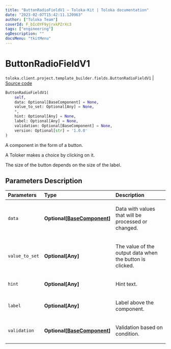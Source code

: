 ```yaml
---
title: "ButtonRadioFieldV1 — Toloka-Kit | Toloka documentation"
date: "2023-02-07T15:42:11.120963"
author: ["Toloka Team"]
coverId: F_bIcOYF9yjrxkPZrXc3
tags: ["engineering"]
ogDescription: ""
docsMenu: "tkitMenu"
---
```


# ButtonRadioFieldV1
`toloka.client.project.template_builder.fields.ButtonRadioFieldV1` | [Source code](https://github.com/Toloka/toloka-kit/blob/v1.1.3/src/client/project/template_builder/fields.py#L87)

```python
ButtonRadioFieldV1(
    self,
    data: Optional[BaseComponent] = None,
    value_to_set: Optional[Any] = None,
    *,
    hint: Optional[Any] = None,
    label: Optional[Any] = None,
    validation: Optional[BaseComponent] = None,
    version: Optional[str] = '1.0.0'
)
```

A component in the form of a button.

A Toloker makes a choice by clicking on it.

The size of the button depends on the size of the label.

## Parameters Description

| Parameters | Type | Description |
| :----------| :----| :-----------|
`data`|**Optional\[[BaseComponent](/docs/toloka-kit/reference/toloka.client.project.template_builder.base.BaseComponent)\]**|<p>Data with values that will be processed or changed.</p>
`value_to_set`|**Optional\[Any\]**|<p>The value of the output data when the button is clicked.</p>
`hint`|**Optional\[Any\]**|<p>Hint text.</p>
`label`|**Optional\[Any\]**|<p>Label above the component.</p>
`validation`|**Optional\[[BaseComponent](/docs/toloka-kit/reference/toloka.client.project.template_builder.base.BaseComponent)\]**|<p>Validation based on condition.</p>

